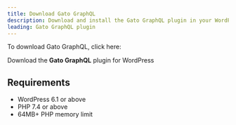 ```yaml
---
title: Download Gato GraphQL
description: Download and install the Gato GraphQL plugin in your WordPress site
leading: Gato GraphQL plugin
---
```


To download Gato GraphQL, click here:

<div className="flex justify-center">

  <Link
    className="not-prose btn text-slate-900 bg-gradient-to-r from-white/80 via-white to-white/80 hover:bg-white transition duration-150 ease-in-out group mb-4"
    href="https://downloads.wordpress.org/plugin/gatographql.latest-stable.zip"
  >
    Download the <strong>Gato GraphQL</strong> plugin for WordPress
  </Link>
</div>

## Requirements

- WordPress 6.1 or above
- PHP 7.4 or above
- 64MB+ PHP memory limit
